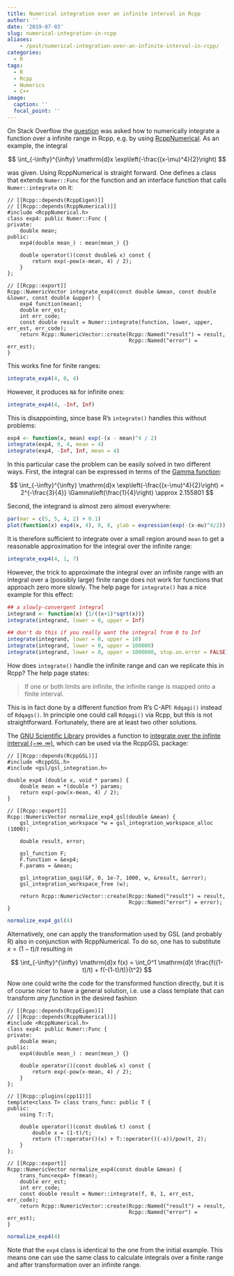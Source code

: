 ```yaml
---
title: Numerical integration over an infinite interval in Rcpp
author: ''
date: '2019-07-03'
slug: numerical-integration-in-rcpp
aliases:
    - /post/numerical-integration-over-an-infinite-interval-in-rcpp/
categories:
  - R
tags:
  - R
  - Rcpp
  - Numerics
  - C++
image:
  caption: ''
  focal_point: ''
---
```


On Stack Overflow the [question](https://stackoverflow.com/q/56832560/8416610) was asked how to numerically integrate a function over a infinite range in Rcpp, e.g. by using [RcppNumerical](https://github.com/yixuan/RcppNumerical). As an example, the integral

$$
\int_{-\infty}^{\infty} \mathrm{d}x \exp\left(-\frac{(x-\mu)^4}{2}\right)
$$

was given. Using RcppNumerical is straight forward. One defines a class that extends `Numer::Func` for the function and an interface function that calls `Numer::integrate` on it:

```Rcpp
// [[Rcpp::depends(RcppEigen)]]
// [[Rcpp::depends(RcppNumerical)]]
#include <RcppNumerical.h>
class exp4: public Numer::Func {
private:
    double mean;
public:
    exp4(double mean_) : mean(mean_) {}
    
    double operator()(const double& x) const {
        return exp(-pow(x-mean, 4) / 2);
    }
};

// [[Rcpp::export]]
Rcpp::NumericVector integrate_exp4(const double &mean, const double &lower, const double &upper) {
    exp4 function(mean);
    double err_est;
    int err_code;
    const double result = Numer::integrate(function, lower, upper, err_est, err_code);
    return Rcpp::NumericVector::create(Rcpp::Named("result") = result,
                                       Rcpp::Named("error") = err_est);
}
```

This works fine for finite ranges:

```r
integrate_exp4(4, 0, 4)
```

However, it produces `NA` for infinite ones:

```r
integrate_exp4(4, -Inf, Inf)
```


This is disappointing, since base R's `integrate()` handles this without problems:

```r
exp4 <- function(x, mean) exp(-(x - mean)^4 / 2)
integrate(exp4, 0, 4, mean = 4)
integrate(exp4, -Inf, Inf, mean = 4)
```

In this particular case the problem can be easily solved in two different ways. First, the integral can be expressed in terms of the [Gamma function](https://en.wikipedia.org/wiki/Gamma_function#Integration_problems):

$$
\int_{-\infty}^{\infty} \mathrm{d}x \exp\left(-\frac{(x-\mu)^4}{2}\right) = 
2^{-\frac{3}{4}} \Gamma\left(\frac{1}{4}\right)  \approx 2.155801
$$

Second, the integrand is almost zero almost everywhere:

```r
par(mar = c(5, 5, 4, 2) + 0.1)
plot(function(x) exp4(x, 4), 0, 8, ylab = expression(exp(-(x-mu)^4/2)), main = expression(paste("Integrand for ", mu == 4)))
```

It is therefore sufficient to integrate over a small region around `mean` to get a reasonable approximation for the integral over the infinite range:


```r
integrate_exp4(4, 1, 7)
```

However, the trick to approximate the integral over an infinite range with an integral over a (possibly large) finite range does not work for functions that approach zero more slowly. The help page for `integrate()` has a nice example for this effect:

```r
## a slowly-convergent integral
integrand <- function(x) {1/((x+1)*sqrt(x))}
integrate(integrand, lower = 0, upper = Inf)

## don't do this if you really want the integral from 0 to Inf
integrate(integrand, lower = 0, upper = 10)
integrate(integrand, lower = 0, upper = 100000)
integrate(integrand, lower = 0, upper = 1000000, stop.on.error = FALSE)
```

How does `integrate()` handle the infinite range and can we replicate this in Rcpp? The help page states:

> If one or both limits are infinite, the infinite range is mapped onto a finite interval.

This is in fact done by a different function from R's C-API: `Rdqagi()` instead of `Rdqags()`. In principle one could call `Rdqagi()` via Rcpp, but this is not straightforward. Fortunately, there are at least two other solutions.

The [GNU Scientific Library](https://www.gnu.org/software/gsl/) provides a function to [integrate over the infinte interval $(-\infty, \infty)$](https://www.gnu.org/software/gsl/doc/html/integration.html#c.gsl_integration_qagi), which can be used via the RcppGSL package:

```Rcpp
// [[Rcpp::depends(RcppGSL)]]
#include <RcppGSL.h>
#include <gsl/gsl_integration.h>

double exp4 (double x, void * params) {
    double mean = *(double *) params;
    return exp(-pow(x-mean, 4) / 2);
}

// [[Rcpp::export]]
Rcpp::NumericVector normalize_exp4_gsl(double &mean) {
    gsl_integration_workspace *w = gsl_integration_workspace_alloc (1000);
    
    double result, error;
    
    gsl_function F;
    F.function = &exp4;
    F.params = &mean;
    
    gsl_integration_qagi(&F, 0, 1e-7, 1000, w, &result, &error);
    gsl_integration_workspace_free (w);
    
    return Rcpp::NumericVector::create(Rcpp::Named("result") = result,
                                       Rcpp::Named("error") = error);
}
```

```r
normalize_exp4_gsl(4)
```

Alternatively, one can apply the transformation used by GSL (and probably R) also in conjunction with RcppNumerical. To do so, one has to substitute $x = (1-t)/t$ resulting in

$$
\int_{-\infty}^{\infty} \mathrm{d}x f(x) = \int_0^1 \mathrm{d}t \frac{f((1-t)/t) + f(-(1-t)/t)}{t^2}
$$

Now one could write the code for the transformed function directly, but it is of course nicer to have a general solution, i.e. use a class template that can transform *any function* in the  desired fashion

```Rcpp
// [[Rcpp::depends(RcppEigen)]]
// [[Rcpp::depends(RcppNumerical)]]
#include <RcppNumerical.h>
class exp4: public Numer::Func {
private:
    double mean;
public:
    exp4(double mean_) : mean(mean_) {}
    
    double operator()(const double& x) const {
        return exp(-pow(x-mean, 4) / 2);
    }
};

// [[Rcpp::plugins(cpp11)]]
template<class T> class trans_func: public T {
public:
    using T::T;
    
    double operator()(const double& t) const {
        double x = (1-t)/t;
        return (T::operator()(x) + T::operator()(-x))/pow(t, 2);
    }
};

// [[Rcpp::export]]
Rcpp::NumericVector normalize_exp4(const double &mean) {
    trans_func<exp4> f(mean);
    double err_est;
    int err_code;
    const double result = Numer::integrate(f, 0, 1, err_est, err_code);
    return Rcpp::NumericVector::create(Rcpp::Named("result") = result,
                                       Rcpp::Named("error") = err_est);
}
```

```r
normalize_exp4(4)
```

Note that the `exp4` class is identical to the one from the initial example. This means one can use the same class to calculate integrals over a finite range and after transformation over an infinite range.
